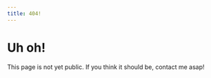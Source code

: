 ```yaml
---
title: 404!
---
```


# Uh oh!

This page is not yet public. If you think it should be, contact me asap!
